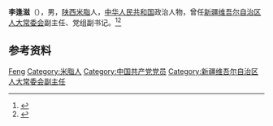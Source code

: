 '''李逢滋'''（{{bd|1939年|9月}}），男，[[陕西|陕西]][[米脂|米脂]]人，[[中华人民共和国|中华人民共和国]]政治人物，曾任[[新疆维吾尔自治区人大常委会|新疆维吾尔自治区人大常委会]]副主任、党组副书记。<ref>{{Cite book|title=中华人民共和国职官志|author=何虎生, 李耀东, 向常福主编|publisher=中国社会出版社|year=2003|isbn=9787800883934|location=北京|pages=}}</ref><ref>{{Cite book|title=新疆百科知识辞典|author=蒲开夫, 朱一凡, 李行力主编|publisher=陕西人民出版社|year=2006|isbn=|location=西安|pages=}}</ref>

== 参考资料 ==
{{reflist}}

{{中国人物小作品}}

{{Authority control}}
{{DEFAULTSORT:Li李}}
[[Category:李姓|Feng]]
[[Category:米脂人|Category:米脂人]]
[[Category:中国共产党党员|Category:中国共产党党员]]
[[Category:新疆维吾尔自治区人大常委会副主任|Category:新疆维吾尔自治区人大常委会副主任]]